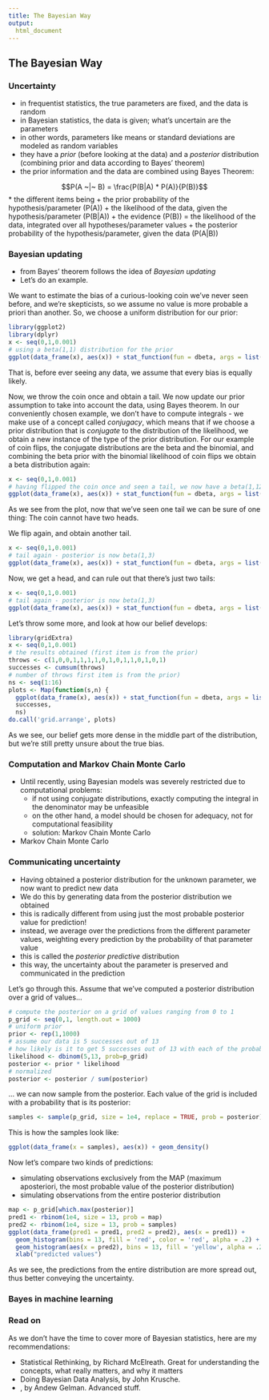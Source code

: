 ```yaml
---  
title: The Bayesian Way
output: 
  html_document
---
```

  
## The Bayesian Way
  
### Uncertainty

* in frequentist statistics, the true parameters are fixed, and the data is random
* in Bayesian statistics, the data is given; what's uncertain are the parameters
* in other words, parameters like means or standard deviations are modeled as random variables
* they have a _prior_ (before looking at the data) and a _posterior_ distribution (combining prior and data according to Bayes' theorem)
* the prior information and the data are combined using Bayes Theorem:

$$P(A ~|~ B) = \frac{P(B|A) * P(A)}{P(B)}$$
* the different items being
    + the prior probability of the hypothesis/parameter \(P(A)\)
    + the likelihood of the data, given the hypothesis/parameter \(P(B|A)\)
    + the evidence \(P(B)\) = the likelihood of the data, integrated over all hypotheses/parameter values
    + the posterior probability of the hypothesis/parameter, given the data \(P(A|B)\)


### Bayesian updating

* from Bayes' theorem follows the idea of _Bayesian updating_
* Let's do an example.

We want to estimate the bias of a curious-looking coin we've never seen before, and we're skepticists, so we assume no value is more probable a priori than another. So, we choose a uniform distribution for our prior:

```r
library(ggplot2)
library(dplyr)
x <- seq(0,1,0.001)
# using a beta(1,1) distribution for the prior
ggplot(data_frame(x), aes(x)) + stat_function(fun = dbeta, args = list(1,1))
```

That is, before ever seeing any data, we assume that every bias is equally likely.

Now, we throw the coin once and obtain a tail. We now update our prior assumption to take into account the data, using Bayes theorem. 
In our conveniently chosen example, we don't have to compute integrals - we make use of a concept called _conjugacy_, which means that if we choose a prior distribution that is _conjugate_ to the distribution of the likelihood, we obtain a new instance of the type of the prior distribution.
For our example of coin flips, the conjugate distributions are the beta and the binomial, and combining the beta prior with the binomial likelihood of coin flips we obtain a beta distribution again:

```r
x <- seq(0,1,0.001)
# having flipped the coin once and seen a tail, we now have a beta(1,12) distribution for the posterior
ggplot(data_frame(x), aes(x)) + stat_function(fun = dbeta, args = list(1,2))
```

As we see from the plot, now that we've seen one tail we can be sure of one thing: The coin cannot have two heads.

We flip again, and obtain another tail.

```r
x <- seq(0,1,0.001)
# tail again - posterior is now beta(1,3) 
ggplot(data_frame(x), aes(x)) + stat_function(fun = dbeta, args = list(1,3))
```

Now, we get a head, and can rule out that there's just two tails:

```r
x <- seq(0,1,0.001)
# tail again - posterior is now beta(1,3) 
ggplot(data_frame(x), aes(x)) + stat_function(fun = dbeta, args = list(2,3))
```

Let's throw some more, and look at how our belief develops:


```r
library(gridExtra)
x <- seq(0,1,0.001)
# the results obtained (first item is from the prior)
throws <- c(1,0,0,1,1,1,1,0,1,0,1,1,0,1,0,1)
successes <- cumsum(throws)
# number of throws first item is from the prior)
ns <- seq(1:16)
plots <- Map(function(s,n) {
  ggplot(data_frame(x), aes(x)) + stat_function(fun = dbeta, args = list(s,n))},
  successes,
  ns)
do.call('grid.arrange', plots)
```

As we see, our belief gets more dense in the middle part of the distribution, but we're still pretty unsure about the true bias.



### Computation and Markov Chain Monte Carlo

* Until recently, using Bayesian models was severely restricted due to computational problems:
    + if not using conjugate distributions, exactly computing the integral in the denominator may be unfeasible
    + on the other hand, a model should be chosen for adequacy, not for computational feasibility
    + solution: Markov Chain Monte Carlo
    
* Markov Chain Monte Carlo    
    



### Communicating uncertainty

* Having obtained a posterior distribution for the unknown parameter, we now want to predict new data
* We do this by generating data from the posterior distribution we obtained
* this is radically different from using just the most probable posterior value for prediction!
* instead, we average over the predictions from the different parameter values, weighting every prediction by the probability of that parameter value
* this is called the _posterior predictive_ distribution
* this way, the uncertainty about the parameter is preserved and communicated in the prediction

Let's go through this. Assume that we've computed a posterior distribution over a grid of values...

```r
# compute the posterior on a grid of values ranging from 0 to 1
p_grid <- seq(0,1, length.out = 1000)
# uniform prior
prior <- rep(1,1000)
# assume our data is 5 successes out of 13 
# how likely is it to get 5 successes out of 13 with each of the probabilities in the grid?
likelihood <- dbinom(5,13, prob=p_grid)
posterior <- prior * likelihood
# normalized
posterior <- posterior / sum(posterior)
```

... we can now sample from the posterior. Each value of the grid is included with a probability that is its posterior:

```r
samples <- sample(p_grid, size = 1e4, replace = TRUE, prob = posterior)
```

This is how the samples look like:

```r
ggplot(data_frame(x = samples), aes(x)) + geom_density()
```

Now let's compare two kinds of predictions:

* simulating observations exclusively from the MAP (maximum aposteriori, the most probable value of the posterior distribution)
* simulating observations from the entire posterior distribution


```r
map <- p_grid[which.max(posterior)]
pred1 <- rbinom(1e4, size = 13, prob = map)
pred2 <- rbinom(1e4, size = 13, prob = samples)
ggplot(data_frame(pred1 = pred1, pred2 = pred2), aes(x = pred1)) + 
  geom_histogram(bins = 13, fill = 'red', color = 'red', alpha = .2) + 
  geom_histogram(aes(x = pred2), bins = 13, fill = 'yellow', alpha = .2, color = 'yellow') +
  xlab("predicted values")
```

As we see, the predictions from the entire distribution are more spread out, thus better conveying the uncertainty.



### Bayes in machine learning


### Read on

As we don't have the time to cover more of Bayesian statistics, here are my recommendations:

* Statistical Rethinking, by Richard McElreath. Great for understanding the concepts, what really matters, and why it matters
* Doing Bayesian Data Analysis, by John Krusche. 
* , by Andew Gelman. Advanced stuff.


